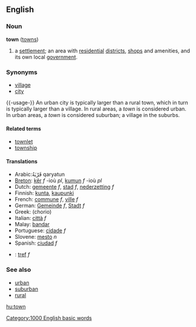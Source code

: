 ==English==

===Noun===
'''town''' ([[towns]])
#a [[settlement]]; an area with [[residential]] [[district]]s, [[shop]]s and amenities, and its own local [[government]].

===Synonyms===
*[[village]]
*[[city]]

{{-usage-}}
An urban city is typically larger than a rural town, which in turn is typically larger than a village.  In rural areas, a ''town'' is considered urban.  In urban areas, a ''town'' is considered suburban; a village in the suburbs.

====Related terms====
*[[townlet]]
*[[township]]

====Translations====
*Arabic:قَرْيَةُ qaryatun
*[[Breton]]: [[kêr]] ''f'' -ioù ''pl'', [[kumun]] ''f'' -ioù ''pl''
*Dutch: [[gemeente]] ''f'', [[stad]] ''f'', [[nederzetting]] ''f''
*Finnish: [[kunta]], [[kaupunki]]
*French: [[commune]] ''f'', [[ville]] ''f''
*German: [[Gemeinde]] ''f'', [[Stadt]] ''f''
*Greek: (chorio)
*Italian: [[città]] ''f''
*Malay: [[bandar]]
*Portuguese: [[cidade]] ''f''
*Slovene: [[mesto]] ''n''
*Spanish: [[ciudad]] ''f''
*{{cy}}: [[tref]] ''f''

===See also===
*[[urban]]
*[[suburban]]
*[[rural]]

[[hu:town]]
[[Category:1000 English basic words]]